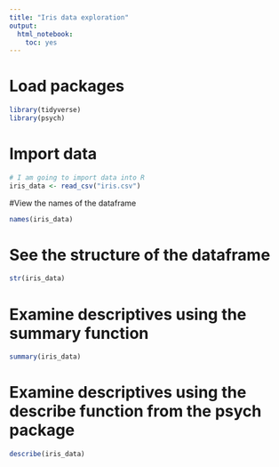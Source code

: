 ```yaml
---
title: "Iris data exploration"
output: 
  html_notebook:
    toc: yes
---
```


# Load packages
```r
library(tidyverse)
library(psych)
```

# Import data
```r

# I am going to import data into R
iris_data <- read_csv("iris.csv")

```

#View the names of the dataframe
```r
names(iris_data)
```

# See the structure of the dataframe
```r
str(iris_data)
```



# Examine descriptives using the summary function
```r
summary(iris_data)
```

# Examine descriptives using the describe function from the psych package
```r
describe(iris_data)
```















